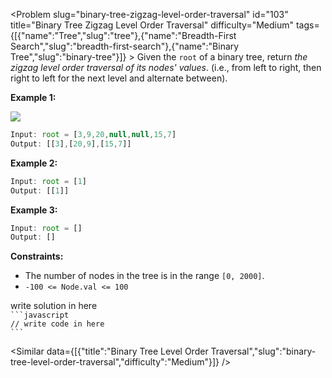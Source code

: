 
<Problem slug="binary-tree-zigzag-level-order-traversal" id="103" title="Binary Tree Zigzag Level Order Traversal" difficulty="Medium" tags={[{"name":"Tree","slug":"tree"},{"name":"Breadth-First Search","slug":"breadth-first-search"},{"name":"Binary Tree","slug":"binary-tree"}]} >
    Given the `root` of a binary tree, return _the zigzag level order traversal of its nodes' values_. (i.e., from left to right, then right to left for the next level and alternate between).

**Example 1:**

![](https://assets.leetcode.com/uploads/2021/02/19/tree1.jpg)
```javascript 
Input: root = [3,9,20,null,null,15,7]
Output: [[3],[20,9],[15,7]]

```

**Example 2:**

```javascript 
Input: root = [1]
Output: [[1]]

```

**Example 3:**

```javascript 
Input: root = []
Output: []

```

**Constraints:**

*   The number of nodes in the tree is in the range `[0, 2000]`.
*   `-100 <= Node.val <= 100`
</Problem >

<Solution>
write solution in here
</Solution>

<Code>
```javascript
// write code in here
```
</Code>

<Similar data={[{"title":"Binary Tree Level Order Traversal","slug":"binary-tree-level-order-traversal","difficulty":"Medium"}]} />
